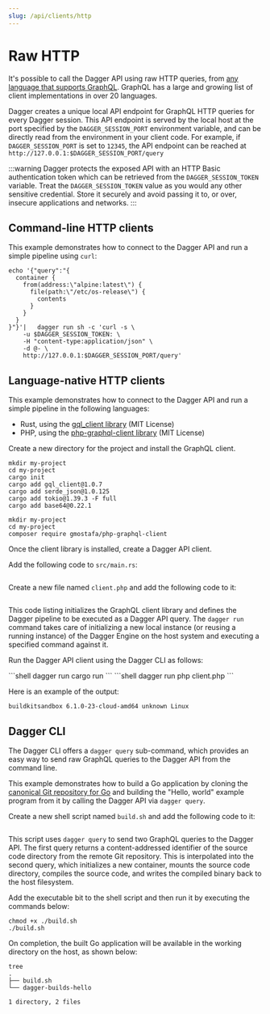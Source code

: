 ```yaml
---
slug: /api/clients/http
---
```


# Raw HTTP

It's possible to call the Dagger API using raw HTTP queries, from [any language that supports GraphQL](https://graphql.org/code/). GraphQL has a large and growing list of client implementations in over 20 languages.

Dagger creates a unique local API endpoint for GraphQL HTTP queries for every Dagger session. This API endpoint is served by the local host at the port specified by the `DAGGER_SESSION_PORT` environment variable, and can be directly read from the environment in your client code. For example, if `DAGGER_SESSION_PORT` is set to `12345`, the API endpoint can be reached at `http://127.0.0.1:$DAGGER_SESSION_PORT/query`

:::warning
Dagger protects the exposed API with an HTTP Basic authentication token which can be retrieved from the `DAGGER_SESSION_TOKEN` variable. Treat the `DAGGER_SESSION_TOKEN` value as you would any other sensitive credential. Store it securely and avoid passing it to, or over, insecure applications and networks.
:::

## Command-line HTTP clients

This example demonstrates how to connect to the Dagger API and run a simple pipeline using `curl`:

```shell
echo '{"query":"{
  container {
    from(address:\"alpine:latest\") {
      file(path:\"/etc/os-release\") {
        contents
      }
    }
  }
}"}'|   dagger run sh -c 'curl -s \
    -u $DAGGER_SESSION_TOKEN: \
    -H "content-type:application/json" \
    -d @- \
    http://127.0.0.1:$DAGGER_SESSION_PORT/query'
```

## Language-native HTTP clients

This example demonstrates how to connect to the Dagger API and run a simple pipeline in the following languages:

- Rust, using the [gql_client library](https://github.com/arthurkhlghatyan/gql-client-rs) (MIT License)
- PHP, using the [php-graphql-client library](https://github.com/mghoneimy/php-graphql-client) (MIT License)

Create a new directory for the project and install the GraphQL client.

<Tabs>
<TabItem value="Rust">

```shell
mkdir my-project
cd my-project
cargo init
cargo add gql_client@1.0.7
cargo add serde_json@1.0.125
cargo add tokio@1.39.3 -F full
cargo add base64@0.22.1
```

</TabItem>
<TabItem value="PHP">

```shell
mkdir my-project
cd my-project
composer require gmostafa/php-graphql-client
```

</TabItem>
</Tabs>

Once the client library is installed, create a Dagger API client.

<Tabs>
<TabItem value="Rust">

Add the following code to `src/main.rs`:

```rust file=./snippets/clients-http/main.rs
```

</TabItem>
<TabItem value="PHP">

Create a new file named `client.php` and add the following code to it:

```php file=./snippets/clients-http/client.php
```

</TabItem>
</Tabs>

This code listing initializes the GraphQL client library and defines the Dagger pipeline to be executed as a Dagger API query. The `dagger run` command takes care of initializing a new local instance (or reusing a running instance) of the Dagger Engine on the host system and executing a specified command against it.

Run the Dagger API client using the Dagger CLI as follows:

<Tabs>
<TabItem value="Rust">
```shell
dagger run cargo run
```
</TabItem>
<TabItem value="PHP">
```shell
dagger run php client.php
```
</TabItem>
</Tabs>

Here is an example of the output:

```shell
buildkitsandbox 6.1.0-23-cloud-amd64 unknown Linux
```

## Dagger CLI

The Dagger CLI offers a `dagger query` sub-command, which provides an easy way to send raw GraphQL queries to the Dagger API from the command line.

This example demonstrates how to build a Go application by cloning the [canonical Git repository for Go](https://go.googlesource.com/example/+/HEAD/hello) and building the "Hello, world" example program from it by calling the Dagger API via `dagger query`.

Create a new shell script named `build.sh` and add the following code to it:

```shell file=./snippets/clients-http/build.sh
```

This script uses `dagger query` to send two GraphQL queries to the Dagger API. The first query returns a content-addressed identifier of the source code directory from the remote Git repository. This is interpolated into the second query, which initializes a new container, mounts the source code directory, compiles the source code, and writes the compiled binary back to the host filesystem.

Add the executable bit to the shell script and then run it by executing the commands below:

```shell
chmod +x ./build.sh
./build.sh
```

On completion, the built Go application will be available in the working directory on the host, as shown below:

```shell
tree
.
├── build.sh
└── dagger-builds-hello

1 directory, 2 files
```

